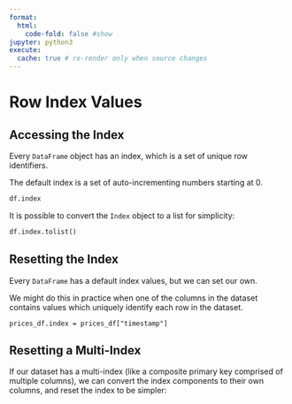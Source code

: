 ```yaml
---
format:
  html:
    code-fold: false #show
jupyter: python3
execute:
  cache: true # re-render only when source changes
---
```


# Row Index Values


## Accessing the Index

Every `DataFrame` object has an index, which is a set of unique row identifiers.

The default index is a set of auto-incrementing numbers starting at 0.

```python
df.index
```

It is possible to convert the `Index` object to a list for simplicity:

```python
df.index.tolist()
```

## Resetting the Index


Every `DataFrame` has a default index values, but we can set our own.

We might do this in practice when one of the columns in the dataset contains values which uniquely identify each row in the dataset.

```
prices_df.index = prices_df["timestamp"]
```

## Resetting a Multi-Index

If our dataset has a multi-index (like a composite primary key comprised of multiple columns), we can convert the index components to their own columns, and reset the index to be simpler:

```
```

